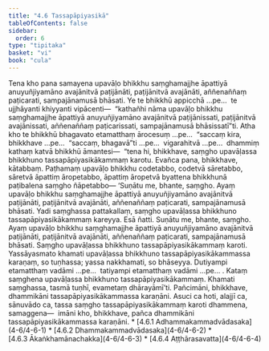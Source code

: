 ```yaml
---
title: "4.6 Tassapāpiyasikā"
tableOfContents: false
sidebar:
  order: 6
type: "tipitaka"
basket: "vi"
book: "cula"
---
```



<DynamicBreadcrumb />

<Division number="205" book="cula">

<Paragraph number="855" book="cula">
Tena kho pana samayena upavāḷo bhikkhu saṃghamajjhe āpattiyā anuyuñjiyamāno avajānitvā paṭijānāti, paṭijānitvā avajānāti, aññenaññaṃ paṭicarati, sampajānamusā bhāsati. Ye te bhikkhū appicchā …pe…  te ujjhāyanti khiyyanti vipācenti—  “kathañhi nāma upavāḷo bhikkhu saṃghamajjhe āpattiyā anuyuñjiyamāno avajānitvā paṭijānissati, paṭijānitvā avajānissati, aññenaññaṃ paṭicarissati, sampajānamusā bhāsissatī”ti. Atha kho te bhikkhū bhagavato etamatthaṃ ārocesuṃ …pe…  “saccaṃ kira, bhikkhave …pe…  “saccaṃ, bhagavā”ti …pe…  vigarahitvā …pe…  dhammiṃ kathaṃ katvā bhikkhū āmantesi—  “tena hi, bhikkhave, saṃgho upavāḷassa bhikkhuno tassapāpiyasikākammaṃ karotu. Evañca pana, bhikkhave, kātabbaṃ. Paṭhamaṃ upavāḷo bhikkhu codetabbo, codetvā sāretabbo, sāretvā āpattiṃ āropetabbo, āpattiṃ āropetvā byattena bhikkhunā paṭibalena saṃgho ñāpetabbo—


</Paragraph>

</Division>
<Division number="206" book="cula">

<Paragraph number="856" book="cula">
‘Suṇātu me, bhante, saṃgho. Ayaṃ upavāḷo bhikkhu saṃghamajjhe āpattiyā anuyuñjiyamāno avajānitvā paṭijānāti, paṭijānitvā avajānāti, aññenaññaṃ paṭicarati, sampajānamusā bhāsati. Yadi saṃghassa pattakallaṃ, saṃgho upavāḷassa bhikkhuno tassapāpiyasikākammaṃ kareyya. Esā ñatti.


</Paragraph>

<Paragraph number="857" book="cula">
Suṇātu me, bhante, saṃgho. Ayaṃ upavāḷo bhikkhu saṃghamajjhe āpattiyā anuyuñjiyamāno avajānitvā paṭijānāti, paṭijānitvā avajānāti, aññenaññaṃ paṭicarati, sampajānamusā bhāsati. Saṃgho upavāḷassa bhikkhuno tassapāpiyasikākammaṃ karoti. Yassāyasmato khamati upavāḷassa bhikkhuno tassapāpiyasikākammassa karaṇaṃ, so tuṇhassa; yassa nakkhamati, so bhāseyya.


</Paragraph>

<Paragraph number="858" book="cula">
Dutiyampi etamatthaṃ vadāmi …pe…  tatiyampi etamatthaṃ vadāmi …pe… .


</Paragraph>

<Paragraph number="859" book="cula">
Kataṃ saṃghena upavāḷassa bhikkhuno tassapāpiyasikākammaṃ. Khamati saṃghassa, tasmā tuṇhī, evametaṃ dhārayāmī’ti.


</Paragraph>

</Division>
<Division number="207" book="cula">

<Paragraph number="860" book="cula">
Pañcimāni, bhikkhave, dhammikāni tassapāpiyasikākammassa karaṇāni. Asuci ca hoti, alajjī ca, sānuvādo ca, tassa saṃgho tassapāpiyasikākammaṃ karoti dhammena, samaggena—  imāni kho, bhikkhave, pañca dhammikāni tassapāpiyasikākammassa karaṇāni.

</Paragraph>
</Division>

<TableOfContents book="cula" section="4.6">
* [4.6.1 Adhammakammadvādasaka](4-6/4-6-1)
* [4.6.2 Dhammakammadvādasaka](4-6/4-6-2)
* [4.6.3 Ākaṅkhamānachakka](4-6/4-6-3)
* [4.6.4 Aṭṭhārasavatta](4-6/4-6-4)
</TableOfContents>